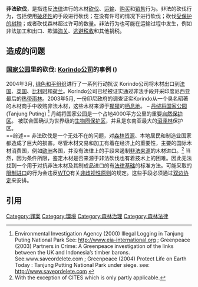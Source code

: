 {{多個問題|
{{Copy edit|time=2021-12-13T06:59:01+00:00}}
{{expand|time=2015-04-12T13:39:08+00:00}}
{{update|time=2015-04-12T13:39:08+00:00}}
}}
'''非法砍伐'''，是指违反[[法律|法律]]进行的木材[[砍伐|砍伐]]、[[运输|运输]]、[[购买|购买]]和[[销售|销售]]行为。非法的砍伐行为，包括使用[[破坏性|破坏性]]的手段进行砍伐；在没有许可的情况下进行砍伐；砍伐[[受保护的树种|受保护的树种]]；或者砍伐森林超过许可的数量。非法行为也可能在运输过程中发生，例如非法加工和出口、欺骗[[海关|海关]]、[[逃避税收|逃避税收]]和其他捐税。

== 造成的问题 ==
===[[国家公园|国家公园]]里的砍伐: [[Korindo公司|Korindo公司]]的事例 ({{印度尼西亚}})===
2004年3月, [[绿色和平组织|绿色和平组织]]进行了一系列行动抗议 Korindo公司将木材出口到[[法国|法国]]、[[英国|英国]]、[[比利时|比利时]]和[[荷兰|荷兰]]。Korindo公司已经被证实通过非法手段开采印度尼西亚最后的[[热带雨林|热带雨林]]。2003年5月, 一份印尼政府的调查证实Korindo从一个臭名昭著的木材商手中收购非法木材，这些木材来源于[[猩猩|猩猩]]的[[栖息地|栖息地]]。 – [[丹绒将国家公园|丹绒将国家公园]] (Tanjung Puting) <ref>Environmental Investigation Agency (2000) Illegal Logging in Tanjung Puting National Park See: http://www.eia-international.org {{Wayback|url=http://www.eia-international.org/ |date=20080827215557 }} ; Greenpeace (2003) Partners in Crime: A Greenpeace investigation of the links between the UK and Indonesia’s timber barons. See:www.saveordelete.com ; Greenpeace (2004) Protect Life on Earth Today : Tanjung Putting National Park under siege. see: http://www.saveordelete.com {{Wayback|url=http://www.saveordelete.com/ |date=20140104192000 }}</ref>
丹绒将国家公园是一个占地4000平方公里的重要[[自然保护区|自然保护区]]。 被联合国确认为世界级的[[生物圈保护区|生物圈保护区]]，并且是东南亚最大的[[沼泽林|沼泽林]]保护区。
<br/>
==综述==
非法砍伐是一个无处不在的问题，对[[森林资源|森林资源]]、本地居民和制造业国家都造成了巨大的损害。尽管木材交易和加工有着在经济上的重要性，主要的国际木材消费国，例如[[欧洲|欧洲]]各国，并没有法律上的手段来遏制[[非法来源|非法来源]]的木材进口。<ref> With the exception of CITES which is only partly applicable. </ref> 当然，因为条件所限，鉴定木材是否来源于非法砍伐也有着技术上的困难。因此无法找到一个用于对抗非法木材及其制成品进口的有[[法律基础|法律基础]]的标准方法。可能采取的[[限制进口|限制进口]]的行为会违反[[WTO|WTO]]有关[[非歧视性原则|非歧视性原则]]的规定。这些手段必须通过[[双边协定|双边协定]]来安排。
<!--
=== 程度 ===
=== 后果 ===

== 相关统计 ==
== 行政手段 ==
-->

== 引用 ==
{{reflist}}

{{森林砍伐與沙漠化}}

[[Category:罪案|Category:罪案]]
[[Category:環境|Category:環境]]
[[Category:森林治理|Category:森林治理]]
[[Category:森林法律|Category:森林法律]]